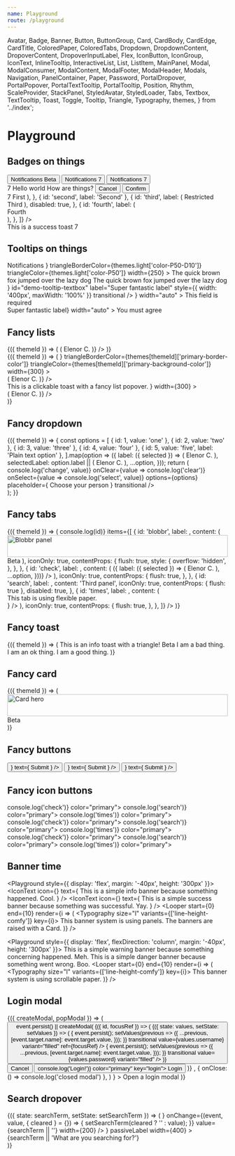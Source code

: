 ```yaml
---
name: Playground
route: /playground
---
```


  Avatar,
  Badge,
  Banner,
  Button,
  ButtonGroup,
  Card,
  CardBody,
  CardEdge,
  CardTitle,
  ColoredPaper,
  ColoredTabs,
  Dropdown,
  DropdownContent,
  DropoverContent,
  DropoverInputLabel,
  Flex,
  IconButton,
  IconGroup,
  IconText,
  InlineTooltip,
  InteractiveList,
  List,
  ListItem,
  MainPanel,
  Modal,
  ModalConsumer,
  ModalContent,
  ModalFooter,
  ModalHeader,
  Modals,
  Navigation,
  PanelContainer,
  Paper,
  Password,
  PortalDropover,
  PortalPopover,
  PortalTextTooltip,
  PortalTooltip,
  Position,
  Rhythm,
  ScaleProvider,
  StackPanel,
  StyledAvatar,
  StyledLoader,
  Tabs,
  Textbox,
  TextTooltip,
  Toast,
  Toggle,
  Tooltip,
  Triangle,
  Typography,
  themes,
} from '../index';

# Playground

## Badges on things

<Playground>
  <ThemeWrapper>
    <Rhythm m={2}>
      <Button color="primary">
        <Flex wrap={false} inflexible direction="row" alignItems="center" justifyContent="center">
          Notifications
          <Rhythm ml={2}>
            <Badge shape="label" contrast>
              Beta
            </Badge>
          </Rhythm>
        </Flex>
      </Button>
      <Button color="primary">
        <Flex wrap={false} inflexible direction="row" alignItems="center" justifyContent="center">
          Notifications
          <Badge position="top-right" shape="count" color="warning">
            7
          </Badge>
        </Flex>
      </Button>
      <Button color="warning" weight="outline">
        <Flex wrap={false} inflexible direction="row" alignItems="center" justifyContent="center">
          Notifications
          <Badge position="top-right" shape="count" color="warning">
            7
          </Badge>
        </Flex>
      </Button>
    </Rhythm>
  </ThemeWrapper>
</Playground>

<div style="height: 50px" />

<Playground>
  <ThemeWrapper>
    <div style={{ width: '300px', height: '200px', maxWidth: '100%' }}>
      <Card hoverable raised full style={{ overflow: 'visible' }}>
        <Badge position="top-right" shape="count" color="warning">
          7
        </Badge>
        <Paper flexible color="secondary">
          <CardBody>
            <CardTitle>Hello world</CardTitle>
            <CardTitle variant="subtitle">How are things?</CardTitle>
          </CardBody>
        </Paper>
        <CardEdge>
          <ColoredPaper flexible colorId="P25" style={{ alignItems: 'flex-end', justifyContent: 'center' }}>
            <Rhythm m={2}>
              <ButtonGroup spacing="comfy">
                <Button contrast weight="text" key="cancel">
                  Cancel
                </Button>
                <Button contrast weight="outline" key="confirm">
                  Confirm
                </Button>
              </ButtonGroup>
            </Rhythm>
          </ColoredPaper>
        </CardEdge>
      </Card>
    </div>
  </ThemeWrapper>
</Playground>

<div style="height: 50px" />

<Playground>
  <ThemeWrapper>
    <Navigation
      animated
      selectedId="first"
      vertical
      items={[
        {
          id: 'first',
          label: (
            <Flex wrap={false} inflexible direction="row" alignItems="center" justifyContent="center">
              <Badge position="top-right" shape="count" color="warning">
                7
              </Badge>
              First
            </Flex>
          ),
        },
        { id: 'second', label: 'Second' },
        {
          id: 'third',
          label: (
            <Flex wrap={false} inflexible direction="row" alignItems="center" justifyContent="center">
              <Position location="right-center" variant="inside">
                <Rhythm ml={4}>
                  <Badge shape="label" color="primary">
                    Restricted
                  </Badge>
                </Rhythm>
              </Position>
              Third
            </Flex>
          ),
          disabled: true,
        },
        {
          id: 'fourth',
          label: (
            <div style={{ position: 'relative' }}>
              <Position location="right-center" variant="outside">
                <Rhythm ml={2}>
                  <Badge shape="marker" color="primary" />
                </Rhythm>
              </Position>
              Fourth
            </div>
          ),
        },
      ]}
    />
  </ThemeWrapper>
</Playground>

<div style="height: 50px" />

<Playground>
  <ThemeWrapper>
    <Toast id="demo-success-toast" title="Hello world" level="success" style={{ maxWidth: '100%' }}>
      This is a success toast
      <Badge position="top-right" shape="count" color="warning">
        7
      </Badge>
    </Toast>
  </ThemeWrapper>
</Playground>

## Tooltips on things

<Playground>
  <ThemeWrapper>
    <InlineTooltip
      hoverable={false}
      position="top-center"
      toggler={
        <Button color="warning" weight="outline">
          Notifications
        </Button>
      }
      triangleBorderColor={themes.light['color-P50-D10']}
      triangleColor={themes.light['color-P50']}
      width={250}
    >
      <ColoredPaper bordered style={{ borderRadius: '2px' }} colorId="P50" container="popover">
        <Typography as="div" size="s" variants="line-height-comfy">
          The quick brown fox jumped over the lazy dog The quick brown fox jumped over the lazy dog
        </Typography>
      </ColoredPaper>
    </InlineTooltip>
  </ThemeWrapper>
</Playground>

<div style="height: 50px" />

<Playground>
  <ThemeWrapper>
    <PortalTextTooltip
      hoverable={false}
      position="right-center"
      toggler={
        <Textbox
          clearable
          iconBefore={<SearchIcon />}
          id="demo-tooltip-textbox"
          label="Super fantastic label"
          style={{ width: '400px', maxWidth: '100%' }}
          transitional
        />
      }
      width="auto"
    >
      <Typography variants="no-wrap">This field is required</Typography>
    </PortalTextTooltip>
  </ThemeWrapper>
</Playground>

<div style="height: 50px" />

<Playground>
  <ThemeWrapper>
    <PortalTextTooltip
      position="left-center"
      toggler={<Toggle id="demo-tooltip-toggle">Super fantastic label</Toggle>}
      width="auto"
    >
      <Typography variants="no-wrap">You must agree</Typography>
    </PortalTextTooltip>
  </ThemeWrapper>
</Playground>

## Fancy lists

<Playground>
  <ThemeWrapper withThemeId>
    {({ themeId }) => (
      <List outline="shadowed" as="div" style={{ width: '300px', maxWidth: '100%' }}>
        <Looper
          start={0}
          end={5}
          render={i => (
            <ListItem
              key={i}
              disabled={i === 4}
              style={{ '--list-item-text-color': themes[themeId]['secondary-text-color'] }}
            >
              <Flex direction="row" alignItems="center" justifyContent="flex-start">
                <Avatar
                  imgSrc="/public/images/avatar.jpg"
                  initials="EC"
                  style={{ border: `1px solid ${themes[themeId]['primary-border-color']}` }}
                />
                <Rhythm mx={4}>
                  <Flex flexible>
                    <Typography weight="bold">Elenor C.</Typography>
                  </Flex>
                </Rhythm>
                <Typography color="accent-primary" variants="line-height-smash">
                  <CheckIcon scale="medium" />
                </Typography>
              </Flex>
            </ListItem>
          )}
        />
      </List>
    )}
  </ThemeWrapper>
</Playground>

<div style="height: 50px" />

<Playground>
  <ThemeWrapper withThemeId>
    {({ themeId }) => (
      <Flex direction="row" justifyContent="space-between" alignItems="center" wrap>
        <PortalTooltip
          height={200}
          initialVisible
          permanent
          position="right-center"
          toggler={<BlobbrIcon aria-label="Blobbr" size={40} />}
          triangleBorderColor={themes[themeId]['primary-border-color']}
          triangleColor={themes[themeId]['primary-background-color']}
          width={300}
        >
          <div
            className={cx(
              scrollbar['scrollbar--small'],
              scrollbar['scrollbar--primary'],
              scrollbar[`scrollbar--${themeId}`],
            )}
            style={{
              height: '200px',
              width: '300px',
              overflowY: 'auto',
              margin: '1px',
              boxShadow: themes[themeId]['box-shadow-10'],
            }}
          >
            <List outline="bordered" variant="primary" as="div">
              <Looper
                start={0}
                end={5}
                render={i => (
                  <ListItem
                    key={i}
                    disabled={i === 4}
                    style={{ '--list-item-text-color': themes[themeId]['secondary-text-color'] }}
                  >
                    <Flex direction="row" alignItems="center" justifyContent="flex-start">
                      <Avatar
                        imgSrc="/public/images/avatar.jpg"
                        initials="EC"
                        style={{ border: `1px solid ${themes[themeId]['primary-border-color']}` }}
                      />
                      <Rhythm mx={4}>
                        <Flex flexible>
                          <Typography weight="bold">Elenor C.</Typography>
                        </Flex>
                      </Rhythm>
                      <Typography color="accent-primary" variants="line-height-smash">
                        <CheckIcon scale="medium" />
                      </Typography>
                    </Flex>
                  </ListItem>
                )}
              />
            </List>
          </div>
        </PortalTooltip>
        <PortalPopover
          height={200}
          offset={{ vertical: -3 }}
          position="bottom-center"
          toggler={
            <Toast level="info" title="Hello world">
              This is a clickable toast with a fancy list popover.
            </Toast>
          }
          width={300}
        >
          <div style={{ height: '100%', overflowY: 'auto', boxShadow: themes[themeId]['box-shadow-10'] }}>
            <List
              as="div"
              outline="divided"
              style={{ borderLeft: `6px solid ${themes[themeId]['primary-accent-color']}` }}
              variant="primary"
            >
              <Looper
                start={0}
                end={5}
                render={i => (
                  <ListItem
                    key={i}
                    disabled={i === 4}
                    style={{ '--list-item-text-color': themes[themeId]['secondary-text-color'] }}
                  >
                    <Flex direction="row" alignItems="center" justifyContent="flex-start">
                      <Avatar
                        imgSrc="/public/images/avatar.jpg"
                        initials="EC"
                        style={{ border: `1px solid ${themes[themeId]['primary-border-color']}` }}
                      />
                      <Rhythm mx={4}>
                        <Flex flexible>
                          <Typography weight="bold">Elenor C.</Typography>
                        </Flex>
                      </Rhythm>
                      <Typography color="accent-primary" variants="line-height-smash">
                        <CheckIcon scale="medium" />
                      </Typography>
                    </Flex>
                  </ListItem>
                )}
              />
            </List>
          </div>
        </PortalPopover>
      </Flex>
    )}
  </ThemeWrapper>
</Playground>

## Fancy dropdown

<Playground>
  <ThemeWrapper withThemeId>
    {({ themeId }) => {
      const options = [
        { id: 1, value: 'one' },
        { id: 2, value: 'two' },
        { id: 3, value: 'three' },
        { id: 4, value: 'four' },
        { id: 5, value: 'five', label: 'Plain text option' },
      ].map(option => ({
        label: ({ selected }) => (
          <Flex flexible direction="row" alignItems="center" justifyContent="flex-start">
            <Avatar
              imgSrc="/public/images/avatar.jpg"
              initials="EC"
              style={{ border: `1px solid ${themes[themeId]['primary-border-color']}` }}
            />
            <Rhythm mx={4}>
              <Flex flexible>
                <Typography weight="bold">Elenor C.</Typography>
              </Flex>
            </Rhythm>
            <Typography color={selected ? 'contrast' : 'accent-primary'} variants="line-height-smash">
              <CheckIcon scale="medium" />
            </Typography>
          </Flex>
        ),
        selectedLabel: option.label || (
          <Rhythm px={4}>
            <Flex flexible direction="row" alignItems="center" justifyContent="flex-start">
              <Avatar
                imgSrc="/public/images/avatar.jpg"
                initials="EC"
                style={{ border: `1px solid ${themes[themeId]['primary-border-color']}` }}
              />
              <Rhythm mx={4}>
                <Flex flexible>
                  <Typography weight="bold">Elenor C.</Typography>
                </Flex>
              </Rhythm>
            </Flex>
          </Rhythm>
        ),
        ...option,
      }));
      return (
        <div style={{ width: '400px', height: '200px' }}>
          <Dropdown
            arrowIconSize={12}
            dropdownContent={DropdownContent}
            initialSelected={options[0]}
            label="Super awesome dropdown"
            layout="raised"
            listOutline="divided"
            listSize="medium"
            onChange={value => console.log('change', value)}
            onClear={value => console.log('clear')}
            onSelect={value => console.log('select', value)}
            options={options}
            placeholder={
              <Rhythm px={4} style={{ opacity: 0.5 }}>
                <Flex flexible direction="row" alignItems="center" justifyContent="flex-start">
                  <StyledAvatar backgroundColor={themes[themeId]['primary-quietest-color']} initials=" " />
                  <Rhythm mx={4}>
                    <Flex flexible>Choose your person</Flex>
                  </Rhythm>
                </Flex>
              </Rhythm>
            }
            transitional
          />
        </div>
      );
    }}
  </ThemeWrapper>
</Playground>

## Fancy tabs

<Playground>
  <ThemeWrapper withThemeId>
    {({ themeId }) => (
      <ScaleProvider scale="small">
        <Card hoverable raised full style={{ maxWidth: '300px' }}>
          <ColoredTabs
            colorId="P50"
            initialSelected="check"
            vertical
            onSelect={(event, id) => console.log(id)}
            items={[
              {
                id: 'blobbr',
                label: <BlobbrIcon style={{ display: 'block' }} />,
                content: (
                  <React.Fragment>
                    <img
                      src="/public/images/avatar.jpg"
                      width="100%"
                      alt="Blobbr panel"
                      style={{
                        opacity: 0.1,
                        filter: 'blur(3px) grayscale(1)',
                        transform: 'scale(1.1)',
                      }}
                    />
                    <Position location="bottom-right" variant="inside" style={{ zIndex: 10 }}>
                      <Triangle position="bottom-right" size={18} color={themes[themeId]['color-accent-primary']}>
                        <Typography
                          color="contrast"
                          as="div"
                          size="xxs"
                          style={{
                            position: 'absolute',
                            left: 0,
                            bottom: 0,
                            transform: 'rotate(-45deg) translate(50%, 30%)',
                          }}
                          variants={['uppercase', 'letter-spacing-comfy']}
                          weight="bold"
                        >
                          Beta
                        </Typography>
                      </Triangle>
                    </Position>
                  </React.Fragment>
                ),
                iconOnly: true,
                contentProps: {
                  flush: true,
                  style: {
                    overflow: 'hidden',
                  },
                },
              },
              {
                id: 'check',
                label: <CheckIcon style={{ display: 'block' }} />,
                content: (
                  <InteractiveList
                    initialSelected={4}
                    selectOnFocus
                    outline="divided"
                    variant="primary"
                    items={[{ id: 1 }, { id: 2 }, { id: 3 }, { id: 4 }, { id: 5 }].map(option => ({
                      label: ({ selected }) => (
                        <Flex flexible direction="row" alignItems="center" justifyContent="flex-start">
                          <Avatar
                            imgSrc="/public/images/avatar.jpg"
                            initials="EC"
                            style={{ border: `1px solid ${themes[themeId]['primary-border-color']}` }}
                          />
                          <Rhythm mx={4}>
                            <Flex flexible>
                              <Typography weight="bold">Elenor C.</Typography>
                            </Flex>
                          </Rhythm>
                          <Typography color={selected ? 'contrast' : 'accent-primary'} variants="line-height-smash">
                            <CheckIcon scale="medium" />
                          </Typography>
                        </Flex>
                      ),
                      ...option,
                    }))}
                  />
                ),
                iconOnly: true,
                contentProps: {
                  flush: true,
                },
              },
              {
                id: 'search',
                label: <SearchIcon style={{ display: 'block' }} />,
                content: 'Third panel',
                iconOnly: true,
                contentProps: { flush: true },
                disabled: true,
              },
              {
                id: 'times',
                label: <TimesIcon style={{ display: 'block' }} />,
                content: (
                  <Rhythm py={2} px={5}>
                    <Paper flexible color="secondary">
                      <Looper start={0} end={10} render={i => <div key={i}>This tab is using flexible paper.</div>} />
                    </Paper>
                  </Rhythm>
                ),
                iconOnly: true,
                contentProps: {
                  flush: true,
                },
              },
            ]}
          />
        </Card>
      </ScaleProvider>
    )}
  </ThemeWrapper>
</Playground>

## Fancy toast

<Playground>
  <ThemeWrapper withThemeId>
    {({ themeId }) => (
      <Flex direction="row" justifyContent="space-between" wrap>
        <Toast id="demo-triangle-toast" immediate title="Hello world" level="info">
          This is an info toast with a triangle!
          <Position location="top-right" variant="inside">
            <Triangle position="top-right" size={18} color={themes[themeId]['primary-accent-color']}>
              <Typography
                color="contrast"
                as="div"
                size="xxs"
                style={{ position: 'absolute', top: 0, left: 0, transform: 'rotate(45deg) translate(50%, -20%)' }}
                variants={['uppercase', 'letter-spacing-comfy']}
                weight="bold"
              >
                Beta
              </Typography>
            </Triangle>
          </Position>
        </Toast>
        <Toast id="demo-marker-toast" level="info">
          <Flex direction="row" justifyContent="flex-start" alignItems="center">
            <Rhythm mr={2}>
              <Badge shape="marker" color="danger" />
            </Rhythm>
            <Typography color="danger">I am a bad thing.</Typography>
          </Flex>
          <Flex direction="row" justifyContent="flex-start" alignItems="center">
            <Rhythm mr={2}>
              <Badge shape="marker" color="warning" />
            </Rhythm>
            <Typography color="warning">I am an ok thing.</Typography>
          </Flex>
          <Flex direction="row" justifyContent="flex-start" alignItems="center">
            <Rhythm mr={2}>
              <Badge shape="marker" color="success" />
            </Rhythm>
            <Typography color="success">I am a good thing.</Typography>
          </Flex>
        </Toast>
      </Flex>
    )}
  </ThemeWrapper>
</Playground>

## Fancy card

<Playground>
  <ThemeWrapper withThemeId>
    {({ themeId }) => (
      <div style={{ width: '200px', maxWidth: '100%' }}>
        <Card hoverable raised magnify full>
          <CardBody flush>
            <img
              src="/public/images/avatar.jpg"
              width="100%"
              alt="Card hero"
              style={{
                opacity: 0.3,
                filter: 'blur(3px) grayscale(1)',
                transform: 'scale(1.1)',
              }}
            />
            <Position location="top-right" variant="inside">
              <Triangle position="top-right" size={18} color={themes[themeId]['primary-accent-color']}>
                <Typography
                  color="contrast"
                  as="div"
                  size="xxs"
                  style={{ position: 'absolute', top: 0, left: 0, transform: 'rotate(45deg) translate(50%, -20%)' }}
                  variants={['uppercase', 'letter-spacing-comfy']}
                  weight="bold"
                >
                  Beta
                </Typography>
              </Triangle>
            </Position>
            <StyledLoader size={90} color="#fff" style={{ opacity: 0.9 }} position="absolute" />
          </CardBody>
          <CardBody flush>
            <InteractiveList
              outline="divided"
              variant="primary"
              items={[
                { id: 'normal0', label: 'Normal' },
                { id: 'selected', label: 'Selected', selected: true },
                { id: 'normal1', label: 'Normal' },
                { id: 'normal2', label: 'Normal' },
              ]}
            />
          </CardBody>
        </Card>
      </div>
    )}
  </ThemeWrapper>
</Playground>

## Fancy buttons

<Playground>
  <ThemeWrapper>
    <Rhythm m={2}>
      <Button color="primary">
        <IconText
          icon={<BlobbrIcon scale="small" />}
          text={
            <Rhythm ml={2}>
              <span>Submit</span>
            </Rhythm>
          }
        />
      </Button>
      <Button color="primary" weight="outline">
        <IconText
          icon={<BlobbrIcon scale="small" />}
          text={
            <Rhythm ml={2}>
              <span>Submit</span>
            </Rhythm>
          }
        />
      </Button>
      <Button color="primary" weight="text">
        <IconText
          icon={<BlobbrIcon scale="small" />}
          text={
            <Rhythm ml={1}>
              <span>Submit</span>
            </Rhythm>
          }
        />
      </Button>
    </Rhythm>
  </ThemeWrapper>
</Playground>

## Fancy icon buttons

<Playground>
  <ThemeWrapper>
    <Flex>
      <IconGroup scale="medium">
        <Rhythm m={2}>
          <IconButton onClick={() => console.log('check')} color="primary">
            <CheckIcon />
          </IconButton>
          <IconButton onClick={() => console.log('search')} color="primary">
            <SearchIcon />
            <Badge position="top-right" shape="point" color="warning" />
          </IconButton>
          <IconButton onClick={() => console.log('times')} color="primary">
            <TimesIcon />
          </IconButton>
        </Rhythm>
      </IconGroup>
      <IconGroup scale="medium">
        <Rhythm m={1}>
          <IconButton shape="square" onClick={() => console.log('check')} color="primary">
            <CheckIcon />
          </IconButton>
          <IconButton shape="square" onClick={() => console.log('search')} color="primary">
            <SearchIcon />
            <Badge position="top-right" shape="marker" color="warning" outlined />
          </IconButton>
          <IconButton shape="square" onClick={() => console.log('times')} color="primary">
            <TimesIcon />
          </IconButton>
        </Rhythm>
      </IconGroup>
      <IconGroup scale="medium">
        <Rhythm m={1}>
          <IconButton shape="round" onClick={() => console.log('check')} color="primary">
            <CheckIcon />
          </IconButton>
          <IconButton shape="round" onClick={() => console.log('search')} color="primary">
            <SearchIcon />
            <Badge position="top-right" shape="point" color="warning" />
          </IconButton>
          <IconButton shape="round" onClick={() => console.log('times')} color="primary">
            <TimesIcon />
          </IconButton>
        </Rhythm>
      </IconGroup>
    </Flex>
  </ThemeWrapper>
</Playground>

## Banner time

<Playground style={{ display: 'flex', margin: '-40px', height: '300px' }}>
  <ThemeWrapper>
    <PanelContainer orientation="horizontal">
      <StackPanel position="top" open>
        <Card squared raised>
          <Banner immediate level="info">
            <IconText
              icon={<BlobbrIcon size={18} />}
              text={
                <Rhythm ml={3} wrapper="span">
                  This is a simple info banner because something happened. Cool.
                </Rhythm>
              }
            />
          </Banner>
          <Banner immediate level="success">
            <IconText
              icon={<BlobbrIcon size={18} />}
              text={
                <Rhythm ml={3} wrapper="span">
                  This is a simple success banner because something was successful. Yay.
                </Rhythm>
              }
            />
          </Banner>
        </Card>
      </StackPanel>
      <MainPanel>
        <Paper scrollable flexible color="primary" container="panel">
          <Looper
            start={0}
            end={10}
            render={i => (
              <Typography size="l" variants={['line-height-comfy']} key={i}>
                This banner system is using panels. The banners are raised with a Card.
              </Typography>
            )}
          />
        </Paper>
      </MainPanel>
    </PanelContainer>
  </ThemeWrapper>
</Playground>

<div style="height: 50px" />

<Playground style={{ display: 'flex', flexDirection: 'column', margin: '-40px', height: '300px' }}>
  <ThemeWrapper>
    <Banner immediate level="warning">
      This is a simple warning banner because something concerning happened. Meh.
    </Banner>
    <Banner immediate level="danger">
      This is a simple danger banner because something went wrong. Boo.
    </Banner>
    <Paper scrollable flexible color="primary" container="panel">
      <Looper
        start={0}
        end={10}
        render={i => (
          <Typography size="l" variants={['line-height-comfy']} key={i}>
            This banner system is using scrollable paper.
          </Typography>
        )}
      />
    </Paper>
  </ThemeWrapper>
</Playground>

## Login modal

<Playground>
  <ThemeWrapper>
    <Modals>
      <ModalConsumer>
        {({ createModal, popModal }) => (
          <Rhythm m={2}>
            <Button
              color="primary"
              onClick={event =>
                event.persist() ||
                createModal(
                  <Modal id="demo-login-modal" focusable size="medium">
                    {({ id, focusRef }) => (
                      <React.Fragment>
                        <ModalHeader modalId={id} title="Login" />
                        <ModalContent scrollable>
                          <Rhythm py={4} grouped>
                            <StateWrapper initialState={{}}>
                              {({ state: values, setState: setValues }) => (
                                <React.Fragment>
                                  <Rhythm mb={2}>
                                    <Textbox
                                      id="login-username"
                                      label="Username"
                                      name="username"
                                      onChange={event => {
                                        event.persist();
                                        setValues(previous => ({
                                          ...previous,
                                          [event.target.name]: event.target.value,
                                        }));
                                      }}
                                      transitional
                                      value={values.username}
                                      variant="filled"
                                      ref={focusRef}
                                    />
                                  </Rhythm>
                                  <Rhythm mt={6} mb={6}>
                                    <Password
                                      id="login-password"
                                      label="Password"
                                      name="password"
                                      onChange={event => {
                                        event.persist();
                                        setValues(previous => ({
                                          ...previous,
                                          [event.target.name]: event.target.value,
                                        }));
                                      }}
                                      transitional
                                      value={values.password}
                                      variant="filled"
                                    />
                                  </Rhythm>
                                </React.Fragment>
                              )}
                            </StateWrapper>
                          </Rhythm>
                        </ModalContent>
                        <ModalFooter bordered>
                          <Flex justifyContent="flex-end">
                            <ButtonGroup spacing="comfy" color="primary" key="cancel">
                              <Button key="cancel" onClick={popModal} color="neutral" weight="text">
                                Cancel
                              </Button>
                              <Button key="submit" onClick={() => console.log('Login!')} color="primary" key="login">
                                Login
                              </Button>
                            </ButtonGroup>
                          </Flex>
                        </ModalFooter>
                      </React.Fragment>
                    )}
                  </Modal>,
                  { onClose: () => console.log('closed modal') },
                )
              }
            >
              Open a login modal
            </Button>
          </Rhythm>
        )}
      </ModalConsumer>
    </Modals>
  </ThemeWrapper>
</Playground>

## Search dropover

<Playground>
  <ThemeWrapper>
    <StateWrapper>
      {({ state: searchTerm, setState: setSearchTerm }) => (
        <Rhythm mb={6} grouped>
          <PortalDropover
            contentProps={{ portal: 'fixed' }}
            label={
              <DropoverInputLabel>
                <Textbox
                  aria-label="Search"
                  clearable
                  iconBefore={<SearchIcon size={14} />}
                  onChange={(event, value, { cleared } = {}) => {
                    setSearchTerm(cleared ? '' : value);
                  }}
                  value={searchTerm || ''}
                  width={200}
                />
              </DropoverInputLabel>
            }
            passiveLabel
            width={400}
          >
            <DropoverContent>
              <Rhythm py={5}>
                <div>{searchTerm || 'What are you searching for?'}</div>
              </Rhythm>
            </DropoverContent>
          </PortalDropover>
        </Rhythm>
      )}
    </StateWrapper>
  </ThemeWrapper>
</Playground>
